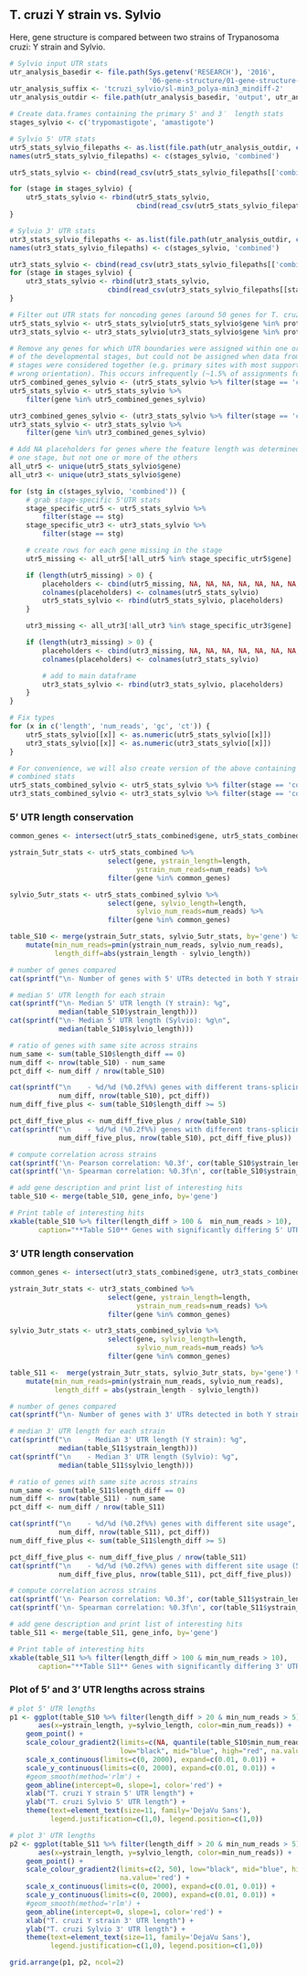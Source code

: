 ## T. cruzi Y strain vs. Sylvio

Here, gene structure is compared between two strains of Trypanosoma cruzi: Y 
strain and Sylvio.

```r
# Sylvio input UTR stats
utr_analysis_basedir <- file.path(Sys.getenv('RESEARCH'), '2016',
                                  '06-gene-structure/01-gene-structure-determination')
utr_analysis_suffix <- 'tcruzi_sylvio/sl-min3_polya-min3_mindiff-2'
utr_analysis_outdir <- file.path(utr_analysis_basedir, 'output', utr_analysis_suffix)

# Create data.frames containing the primary 5' and 3′  length stats
stages_sylvio <- c('trypomastigote', 'amastigote')

# Sylvio 5' UTR stats
utr5_stats_sylvio_filepaths <- as.list(file.path(utr_analysis_outdir, c(stages_sylvio, 'combined'), '5utr_stats.csv'))
names(utr5_stats_sylvio_filepaths) <- c(stages_sylvio, 'combined')

utr5_stats_sylvio <- cbind(read_csv(utr5_stats_sylvio_filepaths[['combined']]), stage='combined')

for (stage in stages_sylvio) {
    utr5_stats_sylvio <- rbind(utr5_stats_sylvio, 
                               cbind(read_csv(utr5_stats_sylvio_filepaths[[stage]]), stage=stage))
}

# Sylvio 3' UTR stats
utr3_stats_sylvio_filepaths <- as.list(file.path(utr_analysis_outdir, c(stages_sylvio, 'combined'), '3utr_stats.csv'))
names(utr3_stats_sylvio_filepaths) <- c(stages_sylvio, 'combined')

utr3_stats_sylvio <- cbind(read_csv(utr3_stats_sylvio_filepaths[['combined']]), stage='combined')
for (stage in stages_sylvio) {
    utr3_stats_sylvio <- rbind(utr3_stats_sylvio,
                        cbind(read_csv(utr3_stats_sylvio_filepaths[[stage]]), stage=stage))
}

# Filter out UTR stats for noncoding genes (around 50 genes for T. cruzi)
utr5_stats_sylvio <- utr5_stats_sylvio[utr5_stats_sylvio$gene %in% protein_coding,]
utr3_stats_sylvio <- utr3_stats_sylvio[utr3_stats_sylvio$gene %in% protein_coding,]

# Remove any genes for which UTR boundaries were assigned within one or more
# of the developmental stages, but could not be assigned when data from all
# stages were considered together (e.g. primary sites with most support in 
# wrong orientation). This occurs infrequently (~1.5% of assignments for T. cruzi).
utr5_combined_genes_sylvio <- (utr5_stats_sylvio %>% filter(stage == 'combined'))$gene
utr5_stats_sylvio <- utr5_stats_sylvio %>%
    filter(gene %in% utr5_combined_genes_sylvio)

utr3_combined_genes_sylvio <- (utr3_stats_sylvio %>% filter(stage == 'combined'))$gene
utr3_stats_sylvio <- utr3_stats_sylvio %>%
    filter(gene %in% utr3_combined_genes_sylvio)

# Add NA placeholders for genes where the feature length was determined in 
# one stage, but not one or more of the others
all_utr5 <- unique(utr5_stats_sylvio$gene)
all_utr3 <- unique(utr3_stats_sylvio$gene)

for (stg in c(stages_sylvio, 'combined')) {
    # grab stage-specific 5'UTR stats
    stage_specific_utr5 <- utr5_stats_sylvio %>% 
        filter(stage == stg)
    stage_specific_utr3 <- utr3_stats_sylvio %>% 
        filter(stage == stg)

    # create rows for each gene missing in the stage
    utr5_missing <- all_utr5[!all_utr5 %in% stage_specific_utr5$gene]

    if (length(utr5_missing) > 0) {
        placeholders <- cbind(utr5_missing, NA, NA, NA, NA, NA, NA, NA, NA, NA, stg)
        colnames(placeholders) <- colnames(utr5_stats_sylvio)
        utr5_stats_sylvio <- rbind(utr5_stats_sylvio, placeholders)
    }

    utr3_missing <- all_utr3[!all_utr3 %in% stage_specific_utr3$gene]

    if (length(utr3_missing) > 0) {
        placeholders <- cbind(utr3_missing, NA, NA, NA, NA, NA, NA, NA, NA, NA, stg)
        colnames(placeholders) <- colnames(utr3_stats_sylvio)

        # add to main dataframe
        utr3_stats_sylvio <- rbind(utr3_stats_sylvio, placeholders)
    }
}

# Fix types
for (x in c('length', 'num_reads', 'gc', 'ct')) {
    utr5_stats_sylvio[[x]] <- as.numeric(utr5_stats_sylvio[[x]])
    utr3_stats_sylvio[[x]] <- as.numeric(utr3_stats_sylvio[[x]])
}

# For convenience, we will also create version of the above containing just the
# combined stats
utr5_stats_combined_sylvio <- utr5_stats_sylvio %>% filter(stage == 'combined')
utr3_stats_combined_sylvio <- utr3_stats_sylvio %>% filter(stage == 'combined')
```

### 5' UTR length conservation

```r
common_genes <- intersect(utr5_stats_combined$gene, utr5_stats_combined_sylvio$gene) 

ystrain_5utr_stats <- utr5_stats_combined %>% 
                        select(gene, ystrain_length=length, 
                               ystrain_num_reads=num_reads) %>% 
                        filter(gene %in% common_genes)

sylvio_5utr_stats <- utr5_stats_combined_sylvio %>% 
                        select(gene, sylvio_length=length,
                               sylvio_num_reads=num_reads) %>% 
                        filter(gene %in% common_genes)

table_S10 <- merge(ystrain_5utr_stats, sylvio_5utr_stats, by='gene') %>%
    mutate(min_num_reads=pmin(ystrain_num_reads, sylvio_num_reads),
           length_diff=abs(ystrain_length - sylvio_length))

# number of genes compared
cat(sprintf("\n- Number of genes with 5' UTRs detected in both Y strain and sylvio: %d", length(common_genes)))

# median 5' UTR length for each strain
cat(sprintf("\n- Median 5' UTR length (Y strain): %g",
            median(table_S10$ystrain_length)))
cat(sprintf("\n- Median 5' UTR length (Sylvio): %g\n",
            median(table_S10$sylvio_length)))

# ratio of genes with same site across strains
num_same <- sum(table_S10$length_diff == 0)
num_diff <- nrow(table_S10) - num_same
pct_diff <- num_diff / nrow(table_S10)

cat(sprintf("\n    - %d/%d (%0.2f%%) genes with different trans-splicing acceptor site usage", 
            num_diff, nrow(table_S10), pct_diff))
num_diff_five_plus <- sum(table_S10$length_diff >= 5)

pct_diff_five_plus <- num_diff_five_plus / nrow(table_S10)
cat(sprintf("\n    - %d/%d (%0.2f%%) genes with different trans-splicing acceptor site usage (5+ reads)", 
            num_diff_five_plus, nrow(table_S10), pct_diff_five_plus))

# compute correlation across strains
cat(sprintf('\n- Pearson correlation: %0.3f', cor(table_S10$ystrain_length, table_S10$sylvio_length)))
cat(sprintf('\n- Spearman correlation: %0.3f\n', cor(table_S10$ystrain_length, table_S10$sylvio_length, method='spearman')))

# add gene description and print list of interesting hits
table_S10 <- merge(table_S10, gene_info, by='gene')

```

```r
# Print table of interesting hits
xkable(table_S10 %>% filter(length_diff > 100 &  min_num_reads > 10), 
       caption="**Table S10** Genes with significantly differing 5' UTR lengths between T. cruzi strains (preview)")
```

### 3' UTR length conservation

```r
common_genes <- intersect(utr3_stats_combined$gene, utr3_stats_combined_sylvio$gene) 

ystrain_3utr_stats <- utr3_stats_combined %>% 
                        select(gene, ystrain_length=length, 
                               ystrain_num_reads=num_reads) %>% 
                        filter(gene %in% common_genes)

sylvio_3utr_stats <- utr3_stats_combined_sylvio %>% 
                        select(gene, sylvio_length=length,
                               sylvio_num_reads=num_reads) %>% 
                        filter(gene %in% common_genes)

table_S11 <-  merge(ystrain_3utr_stats, sylvio_3utr_stats, by='gene') %>%
    mutate(min_num_reads=pmin(ystrain_num_reads, sylvio_num_reads),
           length_diff = abs(ystrain_length - sylvio_length))

# number of genes compared
cat(sprintf("\n- Number of genes with 3' UTRs detected in both Y strain and sylvio: %d", length(common_genes)))

# median 3' UTR length for each strain
cat(sprintf("\n    - Median 3' UTR length (Y strain): %g",
            median(table_S11$ystrain_length)))
cat(sprintf("\n    - Median 3' UTR length (Sylvio): %g",
            median(table_S11$sylvio_length)))

# ratio of genes with same site across strains
num_same <- sum(table_S11$length_diff == 0)
num_diff <- nrow(table_S11) - num_same
pct_diff <- num_diff / nrow(table_S11)

cat(sprintf("\n    - %d/%d (%0.2f%%) genes with different site usage", 
            num_diff, nrow(table_S11), pct_diff))
num_diff_five_plus <- sum(table_S11$length_diff >= 5)

pct_diff_five_plus <- num_diff_five_plus / nrow(table_S11)
cat(sprintf("\n    - %d/%d (%0.2f%%) genes with different site usage (5+ reads)", 
            num_diff_five_plus, nrow(table_S11), pct_diff_five_plus))

# compute correlation across strains
cat(sprintf('\n- Pearson correlation: %0.3f', cor(table_S11$ystrain_length, table_S11$sylvio_length)))
cat(sprintf('\n- Spearman correlation: %0.3f\n', cor(table_S11$ystrain_length, table_S11$sylvio_length, method='spearman')))

# add gene description and print list of interesting hits
table_S11 <- merge(table_S11, gene_info, by='gene')

# Print table of interesting hits
xkable(table_S11 %>% filter(length_diff > 100 & min_num_reads > 10), 
       caption="**Table S11** Genes with significantly differing 3' UTR lengths between T. cruzi strains (preview)")
```

### Plot of 5' and 3' UTR lengths across strains

```r
# plot 5' UTR lengths
p1 <- ggplot(table_S10 %>% filter(length_diff > 20 & min_num_reads > 5), 
       aes(x=ystrain_length, y=sylvio_length, color=min_num_reads)) +
    geom_point() +
    scale_colour_gradient2(limits=c(NA, quantile(table_S10$min_num_reads, 0.95)),
                           low="black", mid="blue", high="red", na.value='red') +
    scale_x_continuous(limits=c(0, 2000), expand=c(0.01, 0.01)) +
    scale_y_continuous(limits=c(0, 2000), expand=c(0.01, 0.01)) +
    #geom_smooth(method='rlm') +
    geom_abline(intercept=0, slope=1, color='red') +
    xlab("T. cruzi Y strain 5' UTR length") +
    ylab("T. cruzi Sylvio 5' UTR length") +
    theme(text=element_text(size=11, family='DejaVu Sans'),
          legend.justification=c(1,0), legend.position=c(1,0))

# plot 3' UTR lengths
p2 <- ggplot(table_S11 %>% filter(length_diff > 20 & min_num_reads > 5), 
       aes(x=ystrain_length, y=sylvio_length, color=min_num_reads)) +
    geom_point() +
    scale_colour_gradient2(limits=c(2, 50), low="black", mid="blue", high="red",
                           na.value='red') +
    scale_x_continuous(limits=c(0, 2000), expand=c(0.01, 0.01)) +
    scale_y_continuous(limits=c(0, 2000), expand=c(0.01, 0.01)) +
    #geom_smooth(method='rlm') +
    geom_abline(intercept=0, slope=1, color='red') +
    xlab("T. cruzi Y strain 3' UTR length") +
    ylab("T. cruzi Sylvio 3' UTR length") +
    theme(text=element_text(size=11, family='DejaVu Sans'),
          legend.justification=c(1,0), legend.position=c(1,0))

grid.arrange(p1, p2, ncol=2)
```
